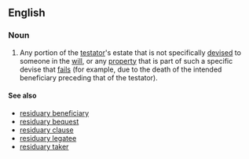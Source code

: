 ==English==
===Noun===
{{wikipedia}}
{{en-noun|sg=[[residuary]] [[estate]]}}
# {{legal}} Any portion of the [[testator]]'s estate that is not specifically [[devise]]d to someone in the [[will]], or any [[property]] that is part of such a specific devise that [[fail]]s (for example, due to the death of the intended beneficiary preceding that of the testator).

====See also====
*[[residuary beneficiary]]
*[[residuary bequest]]
*[[residuary clause]]
*[[residuary legatee]]
*[[residuary taker]]